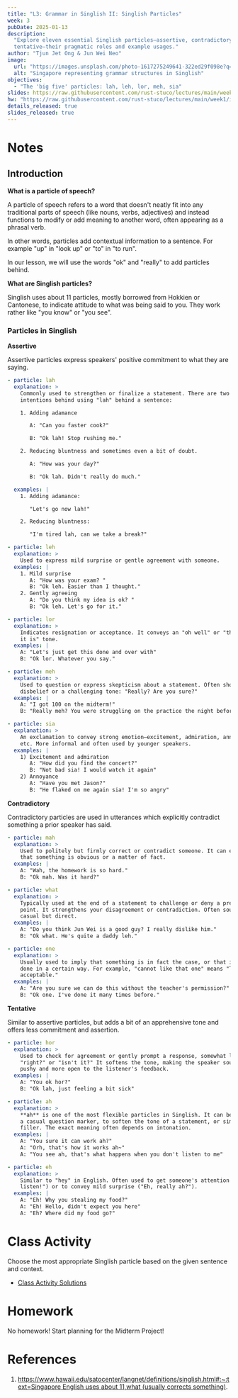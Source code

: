 ```yaml
---
title: "L3: Grammar in Singlish II: Singlish Particles"
week: 3
pubDate: 2025-01-13
description:
  "Explore eleven essential Singlish particles—assertive, contradictory, and
  tentative—their pragmatic roles and example usages."
author: "Tjun Jet Ong & Jun Wei Neo"
image:
  url: "https://images.unsplash.com/photo-1617275249641-322ed29f098e?q=80&w=2671&auto=format&fit=crop&ixlib=rb-4.0.3&ixid=M3wxMjA3fDB8MHxwaG90by1wYWdlfHx8fGVufDB8fHx8fA%3D%3D"
  alt: "Singapore representing grammar structures in Singlish"
objectives:
  - "The 'big five' particles: lah, leh, lor, meh, sia"
slides: https://raw.githubusercontent.com/rust-stuco/lectures/main/week1/introduction-light.pdf
hw: "https://raw.githubusercontent.com/rust-stuco/lectures/main/week1/introduction-light.pdf"
details_released: true
slides_released: true
---
```


# Notes

## Introduction

**What is a particle of speech?**

A particle of speech refers to a word that doesn't neatly fit into any
traditional parts of speech (like nouns, verbs, adjectives) and instead
functions to modify or add meaning to another word, often appearing as a phrasal
verb.

In other words, particles add contextual information to a sentence. For example
"up" in "look up" or "to" in "to run".

In our lesson, we will use the words "ok" and "really" to add particles behind.

**What are Singlish particles?**

Singlish uses about 11 particles, mostly borrowed from Hokkien or Cantonese, to
indicate attitude to what was being said to you. They work rather like "you
know" or "you see".

### Particles in Singlish

**Assertive**

Assertive particles express speakers' positive commitment to what they are
saying.

```yaml
- particle: lah
  explanation: >
    Commonly used to strengthen or finalize a statement. There are two
    intentions behind using "lah" behind a sentence:

    1. Adding adamance

       A: "Can you faster cook?"

       B: "Ok lah! Stop rushing me."

    2. Reducing bluntness and sometimes even a bit of doubt.

       A: "How was your day?"

       B: "Ok lah. Didn't really do much."

  examples: |
    1. Adding adamance:

       "Let's go now lah!"

    2. Reducing bluntness:

       "I'm tired lah, can we take a break?"

- particle: leh
  explanation: >
    Used to express mild surprise or gentle agreement with someone.
  examples: |
    1. Mild surprise
       A: "How was your exam? "
       B: "Ok leh. Easier than I thought."
    2. Gently agreeing
       A: "Do you think my idea is ok? "
       B: "Ok leh. Let's go for it."

- particle: lor
  explanation: >
    Indicates resignation or acceptance. It conveys an "oh well" or "that's how
    it is" tone.
  examples: |
    A: "Let's just get this done and over with"
    B: "Ok lor. Whatever you say."

- particle: meh
  explanation: >
    Used to question or express skepticism about a statement. Often shows
    disbelief or a challenging tone: "Really? Are you sure?"
  examples: |
    A: "I got 100 on the midterm!"
    B: "Really meh? You were struggling on the practice the night before."

- particle: sia
  explanation: >
    An exclamation to convey strong emotion—excitement, admiration, annoyance,
    etc. More informal and often used by younger speakers.
  examples: |
    1) Excitement and admiration
       A: "How did you find the concert?"
       B: "Not bad sia! I would watch it again"
    2) Annoyance
       A: "Have you met Jason?"
       B: "He flaked on me again sia! I'm so angry"
```

**Contradictory**

Contradictory particles are used in utterances which explicitly contradict
something a prior speaker has said.

```yaml
- particle: mah
  explanation: >
    Used to politely but firmly correct or contradict someone. It can emphasize
    that something is obvious or a matter of fact.
  examples: |
    A: "Wah, the homework is so hard."
    B: "Ok mah. Was it hard?"

- particle: what
  explanation: >
    Typically used at the end of a statement to challenge or deny a previous
    point. It strengthens your disagreement or contradiction. Often sounds
    casual but direct.
  examples: |
    A: "Do you think Jun Wei is a good guy? I really dislike him."
    B: "Ok what. He's quite a daddy leh."

- particle: one
  explanation: >
    Usually used to imply that something is in fact the case, or that it must be
    done in a certain way. For example, "cannot like that one" means "That's not
    acceptable."
  examples: |
    A: "Are you sure we can do this without the teacher's permission?"
    B: "Ok one. I've done it many times before."
```

**Tentative**

Similar to assertive particles, but adds a bit of an apprehensive tone and
offers less commitment and assertion.

```yaml
- particle: hor
  explanation: >
    Used to check for agreement or gently prompt a response, somewhat like
    "right?" or "isn't it?" It softens the tone, making the speaker sound less
    pushy and more open to the listener's feedback.
  examples: |
    A: "You ok hor?"
    B: "Ok lah, just feeling a bit sick"

- particle: ah
  explanation: >
    **ah** is one of the most flexible particles in Singlish. It can be used as
    a casual question marker, to soften the tone of a statement, or simply as a
    filler. The exact meaning often depends on intonation.
  examples: |
    A: "You sure it can work ah?"
    A: "Orh, that's how it works ah~"
    A: "You see ah, that's what happens when you don't listen to me"

- particle: eh
  explanation: >
    Similar to "hey" in English. Often used to get someone's attention ("Eh,
    listen!") or to convey mild surprise ("Eh, really ah?").
  examples: |
    A: "Eh! Why you stealing my food?"
    A: "Eh! Hello, didn't expect you here"
    A: "Eh? Where did my food go?"
```

# Class Activity

Choose the most appropriate Singlish particle based on the given sentence and
context.

- [Class Activity Solutions](https://www.notion.so/198592a558f580b29c7dc5babfe0be5c?pvs=21)

# Homework

No homework! Start planning for the Midterm Project!

# References

1. [https://www.hawaii.edu/satocenter/langnet/definitions/singlish.html#:~:text=Singapore English uses about 11,what (usually corrects something)](<https://www.hawaii.edu/satocenter/langnet/definitions/singlish.html#:~:text=Singapore%20English%20uses%20about%2011,what%20(usually%20corrects%20something)>).
